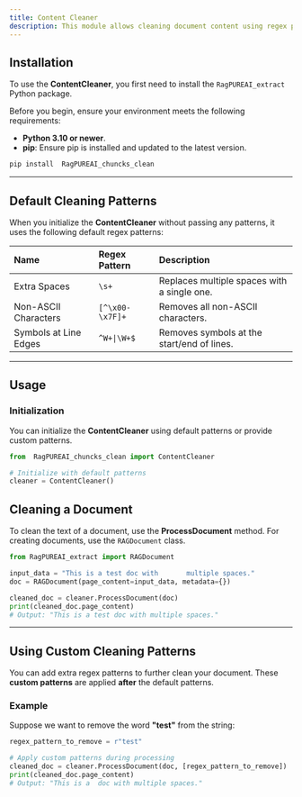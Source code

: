 ```yaml
---
title: Content Cleaner
description: This module allows cleaning document content using regex patterns, removing unwanted characters, extra whitespace, or other artifacts before further processing.
---
```


## Installation

To use the **ContentCleaner**, you first need to install the `RagPUREAI_extract` Python package.

Before you begin, ensure your environment meets the following requirements:

- **Python 3.10 or newer**.
- **pip**: Ensure pip is installed and updated to the latest version.

```bash
pip install  RagPUREAI_chuncks_clean
```

---

## Default Cleaning Patterns

When you initialize the **ContentCleaner** without passing any patterns, it uses the following default regex patterns:

| Name                       | Regex Pattern             | Description                                  |
|:---------------------------|:--------------------------|:---------------------------------------------|
| Extra Spaces               | `\s+`                     | Replaces multiple spaces with a single one.  |
| Non-ASCII Characters       | `[^\x00-\x7F]+`           | Removes all non-ASCII characters.            |
| Symbols at Line Edges      | `^W+\|\W+$`               | Removes symbols at the start/end of lines.    |

---

## Usage

### Initialization

You can initialize the **ContentCleaner** using default patterns or provide custom patterns.

```python
from  RagPUREAI_chuncks_clean import ContentCleaner

# Initialize with default patterns
cleaner = ContentCleaner()
```

## Cleaning a Document

To clean the text of a document, use the **ProcessDocument** method. For creating documents, use the `RAGDocument` class.

```python
from RagPUREAI_extract import RAGDocument

input_data = "This is a test doc with       multiple spaces."
doc = RAGDocument(page_content=input_data, metadata={})

cleaned_doc = cleaner.ProcessDocument(doc)
print(cleaned_doc.page_content)
# Output: "This is a test doc with multiple spaces."
```

---

## Using Custom Cleaning Patterns

You can add extra regex patterns to further clean your document. These **custom patterns** are applied **after** the default patterns.

### Example

Suppose we want to remove the word **"test"** from the string:

```python
regex_pattern_to_remove = r"test"

# Apply custom patterns during processing
cleaned_doc = cleaner.ProcessDocument(doc, [regex_pattern_to_remove])
print(cleaned_doc.page_content)
# Output: "This is a  doc with multiple spaces."
```


